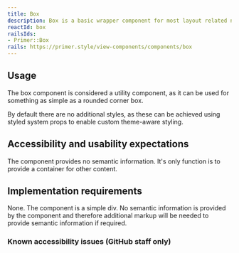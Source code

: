 ```yaml
---
title: Box
description: Box is a basic wrapper component for most layout related needs.
reactId: box
railsIds:
- Primer::Box
rails: https://primer.style/view-components/components/box
---
```



## Usage

The box component is considered a utility component, as it can be used for something as simple as a rounded corner box.

By default there are no additional styles, as these can be achieved using styled system props to enable custom theme-aware styling.

## Accessibility and usability expectations

The component provides no semantic information. It's only function is to provide a container for other content.

## Implementation requirements

None. The component is a simple div. No semantic information is provided by the component and therefore additional markup will be needed to provide semantic information if required.

### Known accessibility issues (GitHub staff only)

 <AccessibilityLink label="Box"/>

